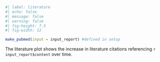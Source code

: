 
```r
#| label: literature
#| echo: false
#| message: false
#| warning: false
#| fig-height: 7.5
#| fig-width: 12

make_pubmed(input = input_report) #defined in setup
```
The literature plot shows the increase in literature citations referencing `r input_report$content` over time.
